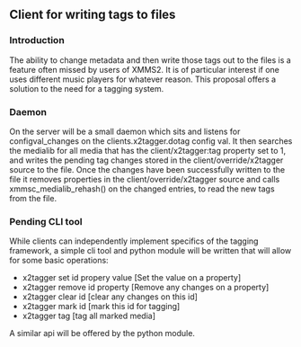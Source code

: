 == Client for writing tags to files ==

=== Introduction ===
The ability to change metadata and then write those tags out to the files is a feature often missed by users of XMMS2. It is of particular interest if one uses different music players for whatever reason. This proposal offers a solution to the need for a tagging system.

=== Daemon ===
On the server will be a small daemon which sits and listens for configval_changes on the clients.x2tagger.dotag config val. It then searches the medialib for all media that has the client/x2tagger:tag property set to 1, and writes the pending tag changes stored in the client/override/x2tagger source to the file. Once the changes have been successfully written to the file it removes properties in the client/override/x2tagger source and calls xmmsc_medialib_rehash() on the changed entries, to read the new tags from the file.

=== Pending CLI tool ===
While clients can independently implement specifics of the tagging framework, a simple cli tool and python module will be written that will allow for some basic operations:

* x2tagger set id propery value [Set the value on a property]
* x2tagger remove id property [Remove any changes on a property]
* x2tagger clear id [clear any changes on this id]
* x2tagger mark id [mark this id for tagging]
* x2tagger tag [tag all marked media]

A similar api will be offered by the python module.